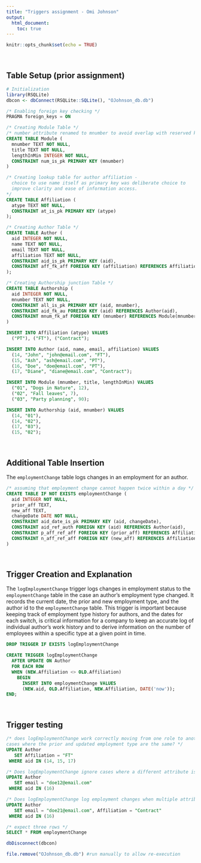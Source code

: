 ```yaml
---
title: "Triggers assignment - Omi Johnson"
output: 
  html_document:
    toc: true
---
```


```r
knitr::opts_chunk$set(echo = TRUE)
```

<br>

## Table Setup (prior assignment) 

```r
# Initialization
library(RSQLite)
dbcon <- dbConnect(RSQLite::SQLite(), "OJohnson_db.db")
```
```sql
/* Enabling foreign key checking */
PRAGMA foreign_keys = ON
```
```sql
/* Creating Module Table */
/* number attribute renamed to mnumber to avoid overlap with reserved keyword. */
CREATE TABLE Module (
  mnumber TEXT NOT NULL, 
  title TEXT NOT NULL, 
  lengthInMin INTEGER NOT NULL,
  CONSTRAINT num_is_pk PRIMARY KEY (mnumber)
)
```
```sql
/* Creating lookup table for author affiliation -
  choice to use name itself as primary key was deliberate choice to 
  improve clarity and ease of information access.
*/
CREATE TABLE Affiliation (
  atype TEXT NOT NULL, 
  CONSTRAINT at_is_pk PRIMARY KEY (atype)
);
```
```sql
/* Creating Author Table */
CREATE TABLE Author (
  aid INTEGER NOT NULL,
  name TEXT NOT NULL,
  email TEXT NOT NULL, 
  affiliation TEXT NOT NULL,
  CONSTRAINT aid_is_pk PRIMARY KEY (aid),
  CONSTRAINT aff_fk_aff FOREIGN KEY (affiliation) REFERENCES Affiliation(atype)
);
```
```sql
/* Creating Authorship junction Table */
CREATE TABLE Authorship (
  aid INTEGER NOT NULL,
  mnumber TEXT NOT NULL, 
  CONSTRAINT all_is_pk PRIMARY KEY (aid, mnumber),
  CONSTRAINT aid_fk_au FOREIGN KEY (aid) REFERENCES Author(aid),
  CONSTRAINT mnum_fk_af FOREIGN KEY (mnumber) REFERENCES Module(mnumber)
)
```
```sql
INSERT INTO Affiliation (atype) VALUES
  ("PT"), ("FT"), ("Contract");
```
```sql
INSERT INTO Author (aid, name, email, affiliation) VALUES
  (14, "John", "john@email.com", "FT"),
  (15, "Ash", "ash@email.com", "PT"),
  (16, "Doe", "doe@email.com", "PT"),
  (17, "Diane", "diane@email.com", "Contract");
```
```sql
INSERT INTO Module (mnumber, title, lengthInMin) VALUES
  ("01", "Dogs in Nature", 12),
  ("02", "Fall leaves", 7),
  ("03", "Party planning", 90);
```
```sql
INSERT INTO Authorship (aid, mnumber) VALUES
  (14, "01"),
  (14, "02"),
  (17, "03"),
  (15, "02");
```

<br>

## Additional Table Insertion

The `employmentChange` table logs changes in an employment for an author. 

```sql
/* assuming that employment change cannot happen twice within a day */
CREATE TABLE IF NOT EXISTS employmentChange (
  aid INTEGER NOT NULL,
  prior_aff TEXT,
  new_aff TEXT,
  changeDate DATE NOT NULL,
  CONSTRAINT aid_date_is_pk PRIMARY KEY (aid, changeDate),
  CONSTRAINT aid_ref_auth FOREIGN KEY (aid) REFERENCES Author(aid),
  CONSTRAINT p_aff_ref_aff FOREIGN KEY (prior_aff) REFERENCES Affiliation(atype),
  CONSTRAINT n_aff_ref_aff FOREIGN KEY (new_aff) REFERENCES Affiliation(atype)
)
```

<br>

## Trigger Creation and Explanation

The `logEmploymentChange` trigger logs changes in employment status to the `employmentChange` table in the case an author's employment type changed. It records the current date, the prior and new employment type, and the author id to the `employmentChange` table. This trigger is important because keeping track of employment type history for authors, and the dates for each switch, is critical information for a company to keep an accurate log of individual author's work history and to derive information on the number of employees within a specific type at a given point in time.

```sql
DROP TRIGGER IF EXISTS logEmploymentChange
```

```sql
CREATE TRIGGER logEmploymentChange 
  AFTER UPDATE ON Author
  FOR EACH ROW 
  WHEN (NEW.Affiliation <> OLD.Affiliation)
    BEGIN
      INSERT INTO employmentChange VALUES
      (NEW.aid, OLD.Affiliation, NEW.Affiliation, DATE('now'));
END;
```

<br>

## Trigger testing 

```sql
/* does logEmploymentChange work correctly moving from one role to another? Does it ignore 
cases where the prior and updated employment type are the same? */
UPDATE Author 
   SET Affiliation = "FT"
 WHERE aid IN (14, 15, 17)
```
```sql
/* Does logEmploymentChange ignore cases where a different attribute is updated? */
UPDATE Author 
   SET email = "doe12@email.com"
 WHERE aid IN (16)
```
```sql
/* Does logEmploymentChange log employment changes when multiple attributes update? */
UPDATE Author 
   SET email = "doe21@email.com", Affiliation = "Contract"
 WHERE aid IN (16)
```

```sql
/* expect three rows */
SELECT * FROM employmentChange
```

```r
dbDisconnect(dbcon)
```

```r
file.remove("OJohnson_db.db") #run manually to allow re-execution
```

<br>